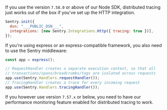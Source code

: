 If you use the version `7.58.0` or above of our Node SDK, distributed tracing just works out of the box if you've set up the HTTP integration.

```js
Sentry.init({
  dsn: "___PUBLIC_DSN___",
  integrations: [new Sentry.Integrations.Http({ tracing: true })],
});
```

If you're using express or an express-compatible framework, you also need to use the Sentry middleware:

```js
const app = express();

// RequestHandler creates a separate execution context, so that all
// transactions/spans/breadcrumbs/tags are isolated across requests
app.use(Sentry.Handlers.requestHandler());
// TracingHandler creates a trace for every incoming request
app.use(Sentry.Handlers.tracingHandler());
```

If you however use version `7.57.x` or below, you need to have our <PlatformLink to="/performance/">performance monitoring feature enabled</PlatformLink> for distributed tracing to work.
